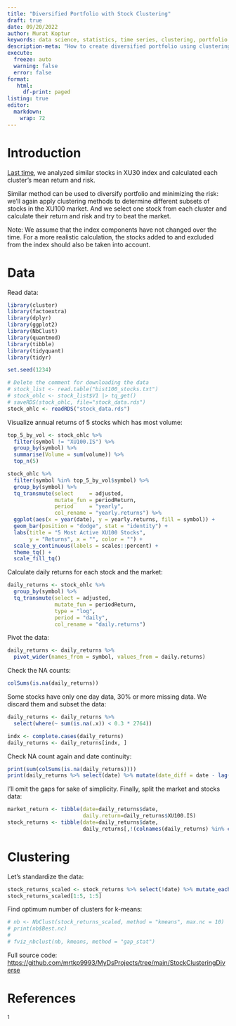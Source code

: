 ```yaml
---
title: "Diversified Portfolio with Stock Clustering"
draft: true
date: 09/20/2022
author: Murat Koptur
keywords: data science, statistics, time series, clustering, portfolio management, stock portfolio, machine learning
description-meta: "How to create diversified portfolio using clustering."
execute:
  freeze: auto
  warning: false
  error: false
format: 
   html:
     df-print: paged
listing: true
editor: 
  markdown: 
    wrap: 72
---
```


# Introduction

[Last time](https://muratkoptur.com/MyDsProjects/StockClustering/Analysis.html),
we analyzed similar stocks in XU30 index and calculated each cluster's mean 
return and risk. 

Similar method can be used to diversify portfolio and minimizing the risk: we'll
again apply clustering methods to determine different subsets of stocks in the
XU100 market. And we select one stock from each cluster and calculate their
return and risk and try to beat the market.

Note: We assume that the index components have not changed over the time. 
For a more realistic calculation, the stocks added to and excluded from the 
index should also be taken into account.

# Data

Read data:

```r
library(cluster)
library(factoextra)
library(dplyr)
library(ggplot2)
library(NbClust)
library(quantmod)
library(tibble)
library(tidyquant)
library(tidyr)

set.seed(1234)

# Delete the comment for downloading the data
# stock_list <- read.table("bist100_stocks.txt") 
# stock_ohlc <- stock_list$V1 |> tq_get() 
# saveRDS(stock_ohlc, file="stock_data.rds")
stock_ohlc <- readRDS("stock_data.rds")
```

Visualize annual returns of 5 stocks which has most volume:

```r
top_5_by_vol <- stock_ohlc %>% 
  filter(symbol != "XU100.IS") %>%
  group_by(symbol) %>% 
  summarise(Volume = sum(volume)) %>% 
  top_n(5)

stock_ohlc %>% 
  filter(symbol %in% top_5_by_vol$symbol) %>% 
  group_by(symbol) %>% 
  tq_transmute(select     = adjusted, 
               mutate_fun = periodReturn, 
               period     = "yearly", 
               col_rename = "yearly.returns") %>%
  ggplot(aes(x = year(date), y = yearly.returns, fill = symbol)) +
  geom_bar(position = "dodge", stat = "identity") +
  labs(title = "5 Most Active XU100 Stocks", 
       y = "Returns", x = "", color = "") +
  scale_y_continuous(labels = scales::percent) +
  theme_tq() +
  scale_fill_tq()
```

Calculate daily returns for each stock and the market:

```r
daily_returns <- stock_ohlc %>% 
  group_by(symbol) %>%
  tq_transmute(select = adjusted,
               mutate_fun = periodReturn,
               type = "log",
               period = "daily",
               col_rename = "daily.returns")
```

Pivot the data:

```r
daily_returns <- daily_returns %>% 
  pivot_wider(names_from = symbol, values_from = daily.returns)
```

Check the NA counts:

```r
colSums(is.na(daily_returns))
```

Some stocks have only one day data, 30% or more missing data. We discard them 
and subset the data:

```r
daily_returns <- daily_returns %>%
  select(where(~ sum(is.na(.x)) < 0.3 * 2764))

indx <- complete.cases(daily_returns)
daily_returns <- daily_returns[indx, ]
```

Check NA count again and date continuity:

```r
print(sum(colSums(is.na(daily_returns))))
print(daily_returns %>% select(date) %>% mutate(date_diff = date - lag(date)) %>% filter(date_diff > 3))
```

I'll omit the gaps for sake of simplicity. Finally, split the market and stocks data:

```r
market_return <- tibble(date=daily_returns$date, 
                        daily.return=daily_returns$XU100.IS)
stock_returns <- tibble(date=daily_returns$date,
                        daily_returns[,!(colnames(daily_returns) %in% c("date", "XU100.IS"))])
```

# Clustering

Let's standardize the data:

```r
stock_returns_scaled <- stock_returns %>% select(!date) %>% mutate_each(funs(scale))
stock_returns_scaled[1:5, 1:5]
```

Find optimum number of clusters for k-means:

```r
# nb <- NbClust(stock_returns_scaled, method = "kmeans", max.nc = 10)
# print(nb$Best.nc)
# 
# fviz_nbclust(nb, kmeans, method = "gap_stat")
```


Full source code:
<https://github.com/mrtkp9993/MyDsProjects/tree/main/StockClusteringDiverse>

# References

$^1$ 
